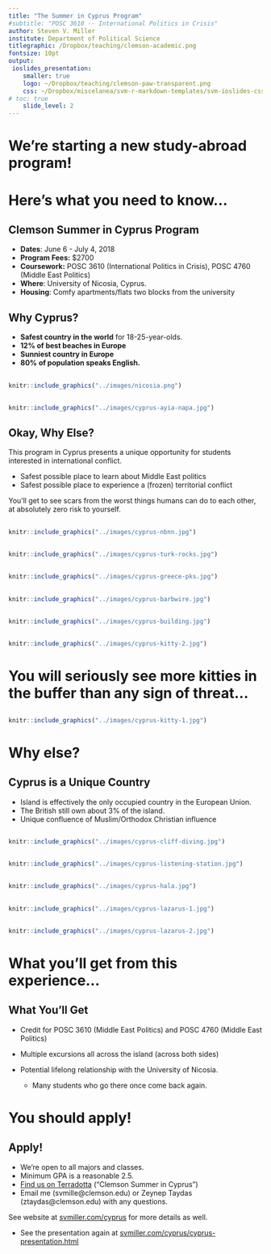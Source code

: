 ```yaml
---
title: "The Summer in Cyprus Program"
#subtitle: "POSC 3610 -- International Politics in Crisis"
author: Steven V. Miller
institute: Department of Political Science
titlegraphic: /Dropbox/teaching/clemson-academic.png
fontsize: 10pt
output:
 ioslides_presentation:
    smaller: true
    logo: ~/Dropbox/teaching/clemson-paw-transparent.png
    css: ~/Dropbox/miscelanea/svm-r-markdown-templates/svm-ioslides-css.css    
# toc: true
    slide_level: 2
---
```


# We're starting a new study-abroad program!

# Here's what you need to know...

## Clemson Summer in Cyprus Program

- **Dates**: June 6 - July 4, 2018
- **Program Fees:** $2700
- **Coursework:** POSC 3610 (International Politics in Crisis), POSC 4760 (Middle East Politics)
- **Where**: University of Nicosia, Cyprus.
- **Housing**: Comfy apartments/flats two blocks from the university

## Why Cyprus?

- **Safest country in the world** for 18-25-year-olds.
- **12% of best beaches in Europe**
- **Sunniest country in Europe**
- **80% of population speaks English.**

## 

```r
knitr::include_graphics("../images/nicosia.png")
```

## 

```r
knitr::include_graphics("../images/cyprus-ayia-napa.jpg")
```

## Okay, Why Else?

This program in Cyprus presents a unique opportunity for students interested in international conflict.

- Safest possible place to learn about Middle East politics
- Safest possible place to experience a (frozen) territorial conflict

You'll get to see scars from the worst things humans can do to each other, at absolutely zero risk to yourself.


##

```r
knitr::include_graphics("../images/cyprus-nbnn.jpg")
```

##

```r
knitr::include_graphics("../images/cyprus-turk-rocks.jpg")
```


##

```r
knitr::include_graphics("../images/cyprus-greece-pks.jpg")
```

##

```r
knitr::include_graphics("../images/cyprus-barbwire.jpg")
```

##

```r
knitr::include_graphics("../images/cyprus-building.jpg")
```

##

```r
knitr::include_graphics("../images/cyprus-kitty-2.jpg")
```

# You will seriously see more kitties in the buffer than any sign of threat...

##

```r
knitr::include_graphics("../images/cyprus-kitty-1.jpg")
```


# Why else?

## Cyprus is a Unique Country

- Island is effectively the only occupied country in the European Union.
- The British still own about 3% of the island.
- Unique confluence of Muslim/Orthodox Christian influence

##

```r
knitr::include_graphics("../images/cyprus-cliff-diving.jpg")
```

## 

```r
knitr::include_graphics("../images/cyprus-listening-station.jpg")
```

## 

```r
knitr::include_graphics("../images/cyprus-hala.jpg")
```


## 

```r
knitr::include_graphics("../images/cyprus-lazarus-1.jpg")
```

## 

```r
knitr::include_graphics("../images/cyprus-lazarus-2.jpg")
```

# What you'll get from this experience...

## What You'll Get

- Credit for POSC 3610 (Middle East Politics) and POSC 4760 (Middle East Politics)
- Multiple excursions all across the island (across both sides)
- Potential lifelong relationship with the University of Nicosia.

    - Many students who go there once come back again.
    
# You should apply!

## Apply!

- We're open to all majors and classes.
- Minimum GPA is a reasonable 2.5.
- [Find us on Terradotta](http://terradotta.app.clemson.edu/index.cfm?FuseAction=Programs.ViewProgram&Program_ID=12338) ("Clemson Summer in Cyprus")
- Email me (svmille@clemson.edu) or Zeynep Taydas (ztaydas@clemson.edu) with any questions.

See website at [svmiller.com/cyprus](http://svmiller.com/cyprus/) for more details as well.

- See the presentation again at [svmiller.com/cyprus/cyprus-presentation.html](http://svmiller.com/cyprus/cyprus-presentation.html)